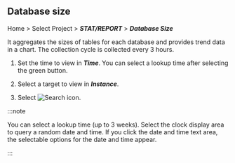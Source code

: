 ## Database size

Home > Select Project > **_STAT/REPORT_** > **_Database Size_**

It aggregates the sizes of tables for each database and provides trend data in a chart. The collection cycle is collected every 3 hours. 

<InDoc product='postgresql'>

<ProdImg img='db-database-size.png' desc='데이터베이스 사이즈'/>

</InDoc>

1.  Set the time to view in **_Time_**. You can select a lookup time after selecting the green button.

2.  Select a target to view in **_Instance_**.

3.  Select ![Search icon](/img/ico-btn-search.png).

:::note

You can select a lookup time (up to 3 weeks). Select the clock display area to query a random date and time. If you click the date and time text area, the selectable options for the date and time appear.

:::
